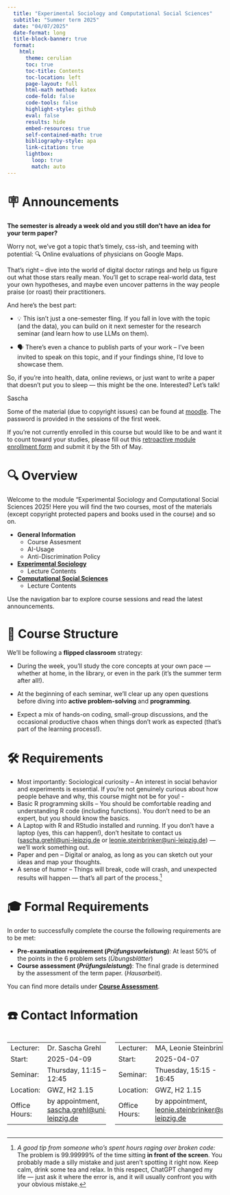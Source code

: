 ```yaml
---
  title: "Experimental Sociology and Computational Social Sciences"
  subtitle: "Summer term 2025"
  date: "04/07/2025"
  date-format: long
  title-block-banner: true
  format:
    html:
      theme: cerulian
      toc: true
      toc-title: Contents
      toc-location: left
      page-layout: full
      html-math method: katex
      code-fold: false
      code-tools: false
      highlight-style: github
      eval: false
      results: hide
      embed-resources: true
      self-contained-math: true
      bibliography-style: apa
      link-citation: true
      lightbox:
        loop: true
        match: auto
---
```


# 🪧 Announcements

::: callout-note
**The semester is already a week old and you still don't have an idea for your term paper?**

Worry not, we've got a topic that’s timely, css-ish, and teeming with potential: 🔍 Online evaluations of physicians on Google Maps.

That’s right – dive into the world of digital doctor ratings and help us figure out what those stars really mean. You'll get to scrape real-world data, test your own hypotheses, and maybe even uncover patterns in the way people praise (or roast) their practitioners.

And here’s the best part:

-   💡 This isn’t just a one-semester fling. If you fall in love with the topic (and the data), you can build on it next semester for the research seminar (and learn how to use LLMs on them).

-   🗣️ There's even a chance to publish parts of your work – I’ve been invited to speak on this topic, and if your findings shine, I’d love to showcase them.

So, if you're into health, data, online reviews, or just want to write a paper that doesn’t put you to sleep — this might be the one. Interested? Let’s talk!

Sascha
:::

::: callout-note
Some of the material (due to copyright issues) can be found at [moodle](https://moodle2.uni-leipzig.de/course/view.php?id=53760){.external target="_blank"}. The password is provided in the sessions of the first week.
:::

::: callout-note
If you're not currently enrolled in this course but would like to be and want it to count toward your studies, please fill out this [retroactive module enrollment form](https://www.sozphil.uni-leipzig.de/fileadmin/Fakult%C3%A4t_SozPhil/Fakult%C3%A4t/Dateien/Helpdesk/Modulanmeldung_SoSe25.pdf) and submit it by the 5th of May.
:::

# 🔍 Overview

Welcome to the module "Experimental Sociology and Computational Social Sciences 2025! Here you will find the two courses, most of the materials (except copyright protected papers and books used in the course) and so on.

-   **General Information**
    -   Course Assesment
    -   AI-Usage
    -   Anti-Discrimination Policy
-   [**Experimental Sociology**](experimental-sociology/es_overview.html)
    -   Lecture Contents
-   [**Computational Social Sciences**](experimental-sociology/css_overview.html)
    -   Lecture Contents

Use the navigation bar to explore course sessions and read the latest announcements.

# 🧩 Course Structure

We’ll be following a **flipped classroom** strategy:

-   During the week, you’ll study the core concepts at your own pace — whether at home, in the library, or even in the park (it’s the summer term after all!).

-   At the beginning of each seminar, we’ll clear up any open questions before diving into **active problem-solving** and **programming**.

-   Expect a mix of hands-on coding, small-group discussions, and the occasional productive chaos when things don’t work as expected (that’s part of the learning process!).

# 🛠️ Requirements

-   Most importantly: Sociological curiosity – An interest in social behavior and experiments is essential. If you’re not genuinely curious about how people behave and why, this course might not be for you! -
-   Basic R programming skills – You should be comfortable reading and understanding R code (including functions). You don’t need to be an expert, but you should know the basics.
-   A Laptop with R and RStudio installed and running. If you don’t have a laptop (yes, this can happen!), don’t hesitate to contact us ([sascha.grehl\@uni-leipzig.de](mailto:sascha.grehl@uni-leipzig.de){.email} or [leonie.steinbrinker\@uni-leipzig.de](mailto:leonie.steinbrinker@uni-leipzig.de){.email}) — we’ll work something out.
-   Paper and pen – Digital or analog, as long as you can sketch out your ideas and map your thoughts.
-   A sense of humor – Things will break, code will crash, and unexpected results will happen — that’s all part of the process.[^1]

[^1]: *A good tip from someone who’s spent hours raging over broken code:* The problem is 99.99999% of the time sitting **in front of the screen**. You probably made a silly mistake and just aren’t spotting it right now. Keep calm, drink some tea and relax. In this respect, ChatGPT changed my life — just ask it where the error is, and it will usually confront you with your obvious mistake.

# 🎓 Formal Requirements

In order to successfully complete the course the following requirements are to be met:

-   **Pre-examination requirement (*Prüfungsvorleistung*)**: At least 50% of the points in the 6 problem sets (*Übungsblätter*)
-   **Course assessment (*Prüfungsleistung*)**: The final grade is determined by the assessment of the term paper. (*Hausarbeit*).

You can find more details under [**Course Assessment**](https://sgrehl.github.io/general-information/exam.html).

# ☎️ Contact Information

::::::: columns
:::: column
::: {.callout-tip collapse="false" title="Experimental Sociology - Basic Information"}
|  |  |
|:-----------------------------------|:-----------------------------------|
| Lecturer: | Dr. Sascha Grehl |
| Start: | 2025-04-09 |
| Seminar: | Thursday, 11:15 – 12:45 |
| Location: | GWZ, H2 1.15 |
| Office Hours: | by appointment, [sascha.grehl\@uni-leipzig.de](mailto:sascha.grehl@uni-leipzig.de){.email} |
:::
::::

:::: column
::: {.callout-tip collapse="false" title="Computational Social Sciences - Basic Information"}
|  |  |
|:-----------------------------------|:-----------------------------------|
| Lecturer: | MA, Leonie Steinbrinker |
| Start: | 2025-04-07 |
| Seminar: | Thuesday, 15:15 - 16:45 |
| Location: | GWZ, H2 1.15 |
| Office Hours: | by appointment, [leonie.steinbrinker\@uni-leipzig.de](mailto:leonie.steinbrinker@uni-leipzig.de){.email} |
:::
::::
:::::::
